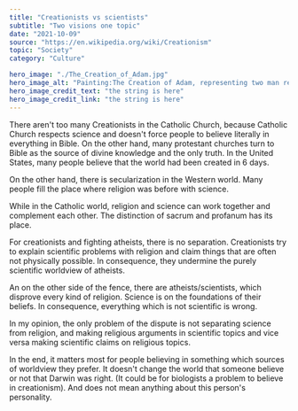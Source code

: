 ---
title: "Creationists vs scientists"
subtitle: "Two visions one topic"
date: "2021-10-09"
source: "https://en.wikipedia.org/wiki/Creationism"
topic: "Society"
category: "Culture"

hero_image: "./The_Creation_of_Adam.jpg"
hero_image_alt: "Painting:The Creation of Adam, representing two man reaching to each other"
hero_image_credit_text: "the string is here"
hero_image_credit_link: "the string is here"
---

There aren't too many Creationists in the Catholic Church, because
Catholic Church respects science and doesn't force people to believe literally in everything in 
Bible. On the other hand, many protestant churches turn to Bible as the source of divine knowledge and the only truth. In the United States, many people believe that the world had been created in 6 days.

On the other hand, there is secularization in the Western world. Many people fill the place
where religion was before with science. 

While in the Catholic world, religion and science can work together and complement each other. 
The distinction of sacrum and profanum has its place.

For creationists and fighting atheists, there is no separation. Creationists try to explain scientific problems with religion and claim things that are often not physically possible.
In consequence, they undermine the purely scientific worldview of atheists.

An on the other side of the fence, there are atheists/scientists, which disprove every kind of religion. 
Science is on the foundations of their beliefs. In consequence, everything which is not scientific is wrong. 

In my opinion, the only problem of the dispute is not separating science from religion, and 
making religious arguments in scientific topics and vice versa making scientific claims on 
religious topics. 

In the end, it matters most for people believing in something which sources
of worldview they prefer. It doesn't change the world that someone believe or not that Darwin was right.
(It could be for biologists a problem to believe in creationism).
And does not mean anything about this person's personality. 
